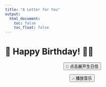 ```yaml
---
title: "A Letter for You"
output: 
  html_document:
    toc: false
    toc_float: false
---
```


# 🎂 Happy Birthday! 🎉💖

<!-- 生日信展开按钮 -->
<p style="text-align:center;">
    <button class="custom-button" onclick="revealLetter()">💌 点击展开生日信</button>
</p>

<!-- 生日信内容（默认隐藏） -->
<div id="letter" style="display: none; text-align: center; font-size: 18px; line-height: 2; color: #4A4A4A;">
    二十三岁的新宝你好呀！其实每次新宝生日的时候我都会觉得很神奇，因为每年只有在三月二十三日到五月十二日的这段时间里，我们俩写在纸上的年龄是一样的。感觉像是星轨定期的交错，参宿四与天狼星每七十六年才能相逢一次，而我们的年龄刻度却好像每年都能在时空的某个褶皱里温柔重叠。

    这是我们一起走过的第五个生日了，是不是觉得时间过得好快？记得新宝第一个生日的时候我还不知道送些什么，也不好意思问，刚爱上剪视频的我给你剪了一个三分二十三秒的视频，还一不小心超过零点才发给你。你看了之后说，“突然有点想掉眼泪，但很快又变成了开心”，从那以后我的每一个视频都想承载着这样的使命，如果不能让现实生活中的我们永远保持开心，那至少在点开那些细碎片段的瞬间，能笑中带泪吧。虽然后来我越来越知道什么样的内容能得到更多的浏览，什么样的剪辑能带来更好的观看体验，但还是会在特别迷茫，特别无助的时候点开那几个虽然技术笨拙，但是情感真挚的视频，看着看着，突然释怀，你看，当初青涩的我们，也一步一步走到了现在。

    我本来想写，过去这一年好像才开始真正地走进你，了解你。但是后来仔细想想发现，好像也不是，以前那些也是真正的你。只是我从来没有这么认真地和一个人一起成长，一起看着岁月在对方身上刻出不一样的痕迹，十九岁的我们，本来就和二十三岁的我们不一样。我们都在努力地长大，努力地去拥抱每分每秒都在发生的变化，所以我也应该像拥抱这个因为充满未知而无比可爱的世界一样，拥抱每一个未知的你。我爱你睡着时微微睁开的双眼，也爱你上班前日日不落的早安，我爱你意气风发时扬起的嘴角，也爱你失落无措时滑落的泪滴，我爱你夸奖我时的爱意与温柔，也爱你生我气时的冷漠与回避，我爱你一定要登上山顶的坚定与勇敢，也爱你对原生家庭的不满与恐惧……就像你曾经无数次不解疑惑但最终接纳莫名其妙伤心流泪的我一样，我也想这样对你，在我面前你不用一直意气风发，不用一直温柔体贴，不用一直坚定勇敢…我爱你，锐利的、柔软的、璀璨的、晦暗的，每一个你。
      
    不管这是一个什么样子的二十三岁，它都会是最好的二十三岁，因为人生只有一次，而你的存在本身就是宇宙写下的温柔诗句。我已经迫不及待去拥抱崭新的你啦！
</div>

<!-- JavaScript 代码：点击按钮后显示生日信 -->
<script>
    function revealLetter() {
        document.getElementById("letter").style.display = "block";
        document.querySelector(".custom-button").style.display = "none"; // 隐藏按钮
    }
</script>
<p style="text-align:center;">
    <button class="music-button" onclick="playMusic()">🎶 播放音乐</button>
</p>
